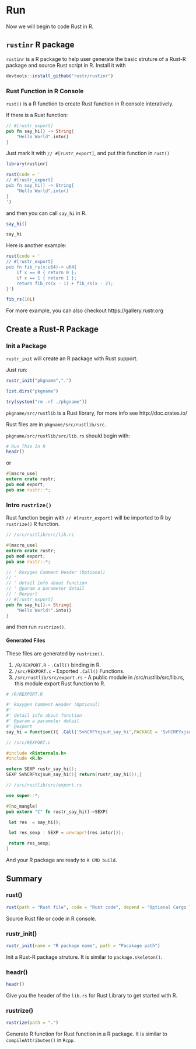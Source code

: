 # Run

Now we will begin to code Rust in R.

## `rustinr` R package

`rustinr` is a R package to help user generate the basic struture of a Rust-R package and source Rust script in R. Install it with 

```r
devtools::install_github("rustr/rustinr")
```

### Rust Function in R Console

`rust()` is a R function to create Rust function in R console interatively.

If there is a Rust function:

```rust
// #[rustr_export]
pub fn say_hi() -> String{
	"Hello World".into()
}
```

Just mark it with `// #[rustr_export]`, and put this function in `rust()`

```r
library(rustinr)

rust(code = '
// #[rustr_export]
pub fn say_hi() -> String{
	"Hello World".into()
}
')
```

and then you can call `say_hi` in R.

```r
say_hi()

say_hi
``` 

Here is another example:

```r
rust(code = '
// #[rustr_export]
pub fn fib_rs(x:u64)-> u64{
    if x == 0 { return 0 };
    if x == 1 { return 1 };
    return fib_rs(x - 1) + fib_rs(x - 2);
}')

fib_rs(10L)
```

For more example, you can also checkout https://gallery.rustr.org


## Create a Rust-R Package

### Init a Package

`rustr_init` will create an R package with Rust support.

Just run:

```r
rustr_init("pkgname",".")

list.dirs("pkgname")
```

```r
try(system("rm -rf ./pkgname"))
```

`pkgname/src/rustlib` is a Rust library, for more info see http://doc.crates.io/

Rust files are in `pkgname/src/rustlib/src`.  

`pkgname/src/rustlib/src/lib.rs` should begin with:

```r
# Run This In R
headr()
```

or

```rust
#[macro_use]
extern crate rustr;
pub mod export;
pub use rustr::*;
```


### Intro `rustrize()`

Rust function begin with `// #[rustr_export]` will be imported to R by `rustrize()` R function.

```rust
// /src/rustlib/src/lib.rs

#[macro_use]
extern crate rustr;
pub mod export;
pub use rustr::*;

// ' Roxygen Comment Header (Optional)
// ' 
// ' detail info about function
// ' @param a parameter detail
// ' @export
// #[rustr_export]
pub fn say_hi()-> String{
	"Hello World!".into()
}
```

and then run `rustrize()`.

#### Generated Files

These files are generated by `rustrize()`.

1. `/R/REXPORT.R` - `.Call()` binding in R.
1. `/src/REXPORT.c` - Exported `.Call()` Functions.
1. `/src/rustlib/src/export.rs` - A public module in /src/rustlib/src/lib.rs, this module export Rust function to R.

```r
# /R/REXPORT.R

#' Roxygen Comment Header (Optional)
#' 
#' detail info about function
#' @param a parameter detail
#' @export
say_hi = function(){ .Call('SvhCRFYxjsuH_say_hi',PACKAGE = 'SvhCRFYxjsuH')}
```

```c
// /src/REXPORT.c

#include <Rinternals.h>
#include <R.h>

extern SEXP rustr_say_hi();
SEXP SvhCRFYxjsuH_say_hi(){ return(rustr_say_hi());}

```

```rust
// /src/rustlib/src/export.rs

use super::*;

#[no_mangle]
pub extern "C" fn rustr_say_hi()->SEXP{

 let res  = say_hi();

 let res_sexp : SEXP = unwrapr!(res.intor());

 return res_sexp;
}

```

And your R package are ready to `R CMD build`.

## Summary

### rust()

```r
rust(path = "Rust file", code = "Rust code", depend = "Optional Cargo TOML dependency")
``` 

Source Rust file or code in R console.

### rustr_init()

```r
rustr_init(name = "R package name", path = "Pacakage path")
```

Init a Rust-R package struture. It is similar to `package.skeleton()`.

### headr()

```r
headr()
```

Give you the header of the `lib.rs` for Rust Library to get started with R.

### rustrize()

```r
rustrize(path = ".")
```

Generate R function for Rust function in a R package. It is similar to `compileAttributes()` in `Rcpp`.

